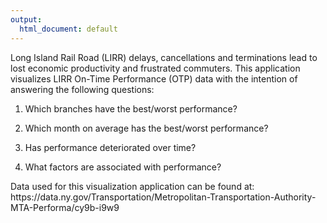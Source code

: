 ```yaml
---
output:
  html_document: default
---
```


Long Island Rail Road (LIRR) delays, cancellations and terminations lead to lost economic productivity 
and frustrated commuters.  This application visualizes
LIRR On-Time Performance (OTP) data with the intention of answering the following
questions: 

1. Which branches have the best/worst performance? 

2. Which month on average has the best/worst performance?

3. Has performance deteriorated over time?

4. What factors are associated with performance?

Data used for this visualization application can be found at: https://data.ny.gov/Transportation/Metropolitan-Transportation-Authority-MTA-Performa/cy9b-i9w9








 

